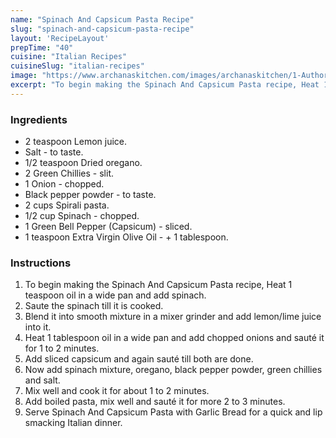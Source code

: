 ---
name: "Spinach And Capsicum Pasta Recipe"
slug: "spinach-and-capsicum-pasta-recipe"
layout: 'RecipeLayout'
prepTime: "40"
cuisine: "Italian Recipes"
cuisineSlug: "italian-recipes"
image: "https://www.archanaskitchen.com/images/archanaskitchen/1-Author/Aarti_Sharma/Spinach_and_Capsicum_Pasta.jpg"
excerpt: "To begin making the Spinach And Capsicum Pasta recipe, Heat 1 teaspoon oil in a wide pan and add spinach"
---

### Ingredients

- 2 teaspoon Lemon juice.
- Salt - to taste.
- 1/2 teaspoon Dried oregano.
- 2 Green Chillies - slit.
- 1 Onion - chopped.
- Black pepper powder - to taste.
- 2 cups Spirali pasta.
- 1/2 cup Spinach - chopped.
- 1 Green Bell Pepper (Capsicum) - sliced.
- 1 teaspoon Extra Virgin Olive Oil - + 1 tablespoon.

### Instructions

1. To begin making the Spinach And Capsicum Pasta recipe, Heat 1 teaspoon oil in a wide pan and add spinach.
1. Saute the spinach till it is cooked.
1. Blend it into smooth mixture in a mixer grinder and add lemon/lime juice into it.
1. Heat 1 tablespoon oil in a wide pan and add chopped onions and sauté it for 1 to 2 minutes.
1. Add sliced capsicum and again sauté till both are done.
1. Now add spinach mixture, oregano, black pepper powder, green chillies and salt.
1. Mix well and cook it for about 1 to 2 minutes.
1. Add boiled pasta, mix well and sauté it for more 2 to 3 minutes.
1. Serve Spinach And Capsicum Pasta with Garlic Bread for a quick and lip smacking Italian dinner.
